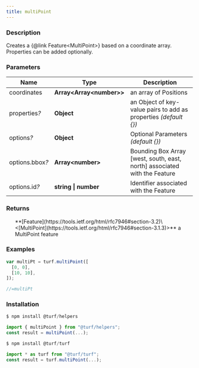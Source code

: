```yaml
---
title: multiPoint
---
```


    
### Description

Creates a \{@link Feature\<MultiPoint>} based on a
coordinate array. Properties can be added optionally.

### Parameters

| Name                 | Type                       | Description                                                               |
| -------------------- | -------------------------- | ------------------------------------------------------------------------- |
| coordinates          | **Array\<Array\<number>>** | an array of Positions                                                     |
| properties<i>?</i>   | **Object**                 | an Object of key-value pairs to add as properties _(default \{})_         |
| options<i>?</i>      | **Object**                 | Optional Parameters _(default \{})_                                       |
| options.bbox<i>?</i> | **Array\<number>**         | Bounding Box Array [west, south, east, north] associated with the Feature |
| options.id<i>?</i>   | **string \| number**       | Identifier associated with the Feature                                    |

### Returns

<ul>
  **[Feature](https://tools.ietf.org/html/rfc7946#section-3.2)\<[MultiPoint](https://tools.ietf.org/html/rfc7946#section-3.1.3)>** a MultiPoint feature

</ul>

### Examples

```javascript
var multiPt = turf.multiPoint([
  [0, 0],
  [10, 10],
]);

//=multiPt
```

### Installation

```javascript
$ npm install @turf/helpers

import { multiPoint } from "@turf/helpers";
const result = multiPoint(...);
```

```javascript
$ npm install @turf/turf

import * as turf from "@turf/turf";
const result = turf.multiPoint(...);
```
